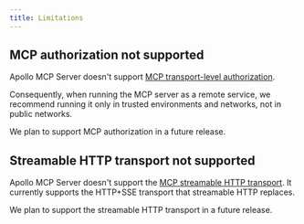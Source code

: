 ```yaml
---
title: Limitations
---
```


<ExperimentalFeature />

## MCP authorization not supported

Apollo MCP Server doesn't support [MCP transport-level authorization](https://modelcontextprotocol.io/specification/2025-03-26/basic/authorization).

Consequently, when running the MCP server as a remote service, we recommend running it only in trusted environments and networks, not in public networks.

We plan to support MCP authorization in a future release.

## Streamable HTTP transport not supported

Apollo MCP Server doesn't support the [MCP streamable HTTP transport](https://modelcontextprotocol.io/specification/2025-03-26/basic/transports#streamable-http). It currently supports the HTTP+SSE transport that streamable HTTP replaces.

We plan to support the streamable HTTP transport in a future release.

